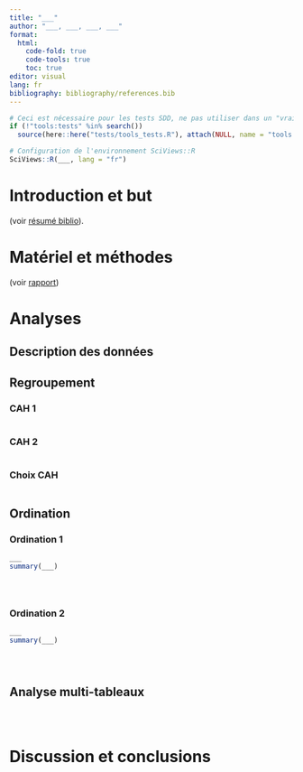 ```yaml
---
title: "___"
author: "___, ___, ___, ___"
format:
  html:
    code-fold: true
    code-tools: true
    toc: true
editor: visual
lang: fr
bibliography: bibliography/references.bib
---
```


```r
# Ceci est nécessaire pour les tests SDD, ne pas utiliser dans un "vrai" projet
if (!"tools:tests" %in% search())
  source(here::here("tests/tools_tests.R"), attach(NULL, name = "tools:tests"))

# Configuration de l'environnement SciViews::R
SciViews::R(___, lang = "fr")
```

# Introduction et but

(voir [résumé biblio](boubs_biblio.html)).

# Matériel et méthodes

(voir [rapport](doubls_report.html))

# Analyses

<!--% Dans ce carnet de notes, vous devez expérimenter les différentes méthodes d'analyse multivariées vues dans le cours. Conservez la structure proposée et répartissez-vous le travail de manière équitable en fonction des consignes. -->

## Description des données

<!--% Cette partie doit permettre de comprendre les différentes jeux de données que vous traitez. Vous devez présenter et résumer (de manière numérique dans des tableaux de synthèse et/ou graphique) les tables, et les variables à disposition. Préciser également s'il y a des valeurs manquantes, ainsi que le type de données (quantitatives continues ou discrètes, qualitatives ordonnées ou non = variables "facteurs)". Si c'est pertinent, vérifiez la rleation entre les variables et transformez-les si nécessaire. -->

<!--# Au niveau de la répartition du travail, chaque étudiant doit contribuer 1 à 2 graphique ou tableau de synthèse. -->

## Regroupement

<!--% Choisissez deux analyses cah les plus pertinentes (deux étudiants). Chacun interprétera en 3 à 5 phrases juste en dessous du dendrogramme l'analyse qu'il a réalisée. -->

### CAH 1

```r

```

<!--% Interprétation de cah1 ci-dessous. -->

### CAH 2

```r

```

<!--% Interprétation de cah2 ci-dessous. -->

### Choix CAH

<!--% Retenez le regroupement qui vous paraît le meilleur et ajoutez-le comme variable supplémentaire `group` dans votre jeu de données. -->

```r

```

## Ordination

<!--% Effectuez deux analyses (deux étudiants différents) soit ACP, soit AFC selon ce qui est le plus pertinent. Dans les représentations, indiquer en couleur l'un des regroupements que vous avez retenue (meilleure CAH). -->

### Ordination 1

```r
___
summary(___)
```

```r

```

<!--% Interprétez le résumé de votre analyse et le graphique des éboulis en 3 à 5 phrases ci-dessous. -->

```r

```

<!--% Interprétation du graphique acp_afc1_plot1 en 3 à 5 phrases. -->

```r

```

<!--% Interprétation du graphique acp_afc1_plot2 en 3 à 5 phrases. -->

<!--% Ajoutez d'autres graphiques si nécessaire et interprétez-les ci-dessous. -->

### Ordination 2

```r
___
summary(___)
```

```r

```

<!--% Interprétez le résumé de votre analyse et le graphique des éboulis en 3 à 5 phrases ci-dessous. -->

```r

```

<!--% Interprétation du graphique acp_afc2_plot1 en 3 à 5 phrases. -->

```r

```

<!--% Interprétation du graphique acp_afc2_plot2 en 3 à 5 phrases. -->

<!--% Ajoutez d'autres graphiques si nécessaire et interprétez-les ci-dessous. -->

<!--# Vous devez arriver jusqu'ici à la fin du module 7. -->

## Analyse multi-tableaux

<!--% Partie II (module 8) : Effectuez une analyse globale multi-tableaux (AFM) sur vos données. Réalisez au moins deux graphiques les plus pertinents et interprétez-les (travail à répartir entre 2 et 3 étudiants qui ont moins contribué à la partie I). -->

```r

```

```r

```

<!--% Interprétation du graphique afm_plot2 en 3 à 5 phrases. -->

```r

```

<!--% Interprétation du graphique afm_plot2 en 3 à 5 phrases. -->

<!--% Ajoutez d'autres graphiques si nécessaire et interprétez-les ci-dessous. -->

# Discussion et conclusions

<!--% Éléments principaux que vous retenez de votre analyse, souf forme de liste à points concise. -->
